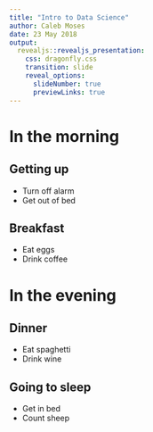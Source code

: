 ```yaml
---
title: "Intro to Data Science"
author: Caleb Moses
date: 23 May 2018
output:
  revealjs::revealjs_presentation:
    css: dragonfly.css
    transition: slide
    reveal_options:
      slideNumber: true
      previewLinks: true
---
```


<!-- Ideas here: https://github.com/rstudio/revealjs -->

# In the morning

## Getting up

- Turn off alarm
- Get out of bed

## Breakfast

- Eat eggs
- Drink coffee

# In the evening

## Dinner

- Eat spaghetti
- Drink wine

## Going to sleep

- Get in bed
- Count sheep